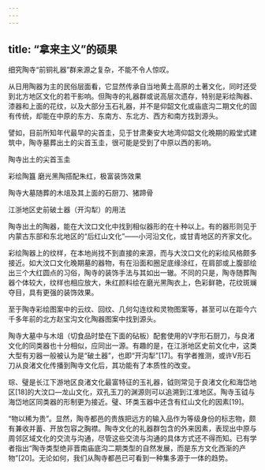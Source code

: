 ```yaml
---
---
---
```

title: “拿来主义”的硕果
---




细究陶寺“前铜礼器”群来源之复杂，不能不令人惊叹。

从日用陶器为主的民俗层面看，它显然传承自当地黄土高原的土著文化，同时还受到北方地区文化的若干影响。但陶寺的礼器群或说高层次遗存，特别是彩绘陶器、漆器和上面的花纹，以及大部分玉石礼器，并不是仰韶文化或庙底沟二期文化的固有传统，却能在中原的东方、东南方、东北方、西方和南方找到源头。

譬如，目前所知年代最早的尖首圭，见于甘肃秦安大地湾仰韶文化晚期的殿堂式建筑中，陶寺墓葬出土的尖首玉圭，很可能是受到了中原以西的影响。



陶寺出土的尖首玉圭





彩绘陶簋 磨光黑陶搭配朱红，极富装饰效果





陶寺大墓随葬的木俎及其上面的石厨刀、猪蹄骨





江浙地区史前破土器（开沟犁）的用法



陶寺出土的陶器，能在大汶口文化中找到相似器形的在十种以上。有的器形则见于内蒙古东部和东北地区的“后红山文化”——小河沿文化，或甘青地区的齐家文化。

彩绘陶器上的纹样，在本地尚找不到直接的来源，而与大汶口文化的彩绘风格颇多接近。如大汶口文化晚期墓的器物，有在沿面和圈足底缘涂红，在肩部或上腹部绘出三个大红圆点的习俗，陶寺的装饰手法与其如出一辙。不同的只是，陶寺随葬陶器个体较大，纹样也相应放大，朱红颜料绘在磨光黑陶衣上，色彩鲜艳，花纹斑斓夺目，具有更强的装饰效果。

至于陶寺彩绘图案中的云纹、回纹、几何勾连纹和灵物图案等，甚至可以在距今六千多年前的北方赵宝沟文化陶器图案中找到源头。

陶寺大墓中与木俎（切食品时垫在下面的砧板）配套使用的V字形石厨刀，与良渚文化的同类器也十分相似，应同出一源。有趣的是，在江浙地区史前文化中，这类大型有刃器一般被认为是“破土器”，也即“开沟犁”[17]。有学者推测，或许V形石刀从良渚文化传播到陶寺文化后，其功能有了本质性的改变。

琮、璧是长江下游地区良渚文化最富特征的玉礼器，钺则常见于良渚文化和海岱地区[18]的大汶口—龙山文化，双孔玉刀的渊源则可以追溯到江淮地区。陶寺玉钺与海岱地区同类器的形制更为接近。璧、环类玉器中还含有红山文化的因素[19]。

“物以稀为贵”。显然，陶寺都邑的贵族把远方的输入品作为等级身份的标志物，颇有兼收并蓄、开放包容之胸襟。陶寺文化的礼器群包含的外来因素，表现出中原与周邻区域文化的交流与沟通，尽管这些交流与沟通的具体方式还不得而知。已有学者指出“陶寺类型绝非晋南庙底沟二期类型的自然发展，而是东方文化西渐的产物”[20]。无论如何，我们从陶寺都邑已可看到一种集多源于一体的趋势。